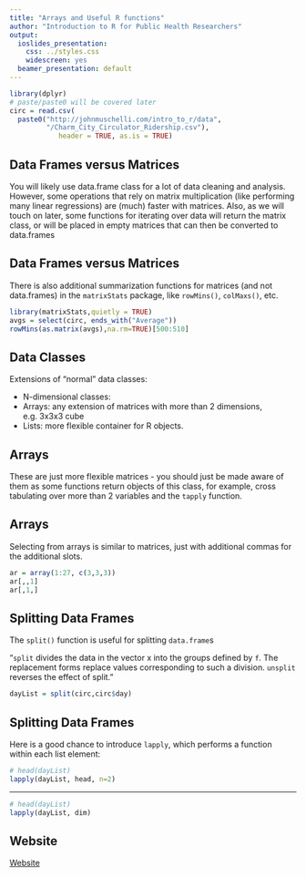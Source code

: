 ```yaml
---
title: "Arrays and Useful R functions"
author: "Introduction to R for Public Health Researchers"
output:
  ioslides_presentation: 
    css: ../styles.css
    widescreen: yes
  beamer_presentation: default
---
```


```r
library(dplyr)
# paste/paste0 will be covered later
circ = read.csv(
  paste0("http://johnmuschelli.com/intro_to_r/data",
         "/Charm_City_Circulator_Ridership.csv"), 
            header = TRUE, as.is = TRUE)
``` 

## Data Frames versus Matrices

You will likely use data.frame class for a lot of data cleaning and analysis. However, some operations that rely on matrix multiplication (like performing many linear regressions) are (much) faster with matrices. Also, as we will touch on later, some functions for iterating over data will return the matrix class, or will be placed in empty matrices that can then be converted to data.frames 

## Data Frames versus Matrices

There is also additional summarization functions for matrices (and not data.frames) in the `matrixStats` package, like `rowMins()`, `colMaxs()`, etc.

```r
library(matrixStats,quietly = TRUE)
avgs = select(circ, ends_with("Average"))
rowMins(as.matrix(avgs),na.rm=TRUE)[500:510]
```

## Data Classes

Extensions of "normal" data classes:
  
  * N-dimensional classes:
  * Arrays: any extension of matrices with more than 2 dimensions, e.g. 3x3x3 cube
* Lists: more flexible container for R objects. 

## Arrays

These are just more flexible matrices - you should just be made aware of them as some functions return objects of this class, for example, cross tabulating over more than 2 variables and the `tapply` function.

## Arrays

Selecting from arrays is similar to matrices, just with additional commas for the additional slots.

```r
ar = array(1:27, c(3,3,3))
ar[,,1]
ar[,1,]
```



## Splitting Data Frames

The `split()` function is useful for splitting `data.frame`s

"`split` divides the data in the vector x into the groups defined by `f`. The replacement forms replace values corresponding to such a division. `unsplit` reverses the effect of split."

```r
dayList = split(circ,circ$day)
```

## Splitting Data Frames {.smaller}

Here is a good chance to introduce `lapply`, which performs a function within each list element:
  
  ```r
# head(dayList)
lapply(dayList, head, n=2)
```

---
  
  ```r
# head(dayList)
lapply(dayList, dim)
```

## Website

[Website](../index.html)
